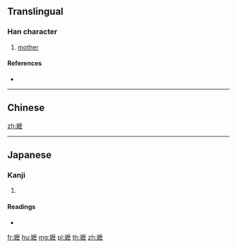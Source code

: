 {{also|嬤}}
==Translingual==

===Han character===
{{Han char|rn=38|rad=女|as=14|sn=17|four=|canj=VIDI|ids=⿰女麽}}

# [[mother]]

====References====
* {{Han ref|kx=0273.171|hdz=80018.150|uh=5B37|ud=23351}}

----

==Chinese==
{{zh-see|嬤}}

[[zh:嬷]]

----

==Japanese==

===Kanji===
{{ja-kanji|grade=|rs=女14}}

# {{defn|lang=ja|sort=女14}}

====Readings====
* {{ja-readings|on=[[ば]] (ba), [[ま]] (ma)|kun=}}

[[fr:嬷]]
[[hu:嬷]]
[[mg:嬷]]
[[pl:嬷]]
[[th:嬷]]
[[zh:嬷]]